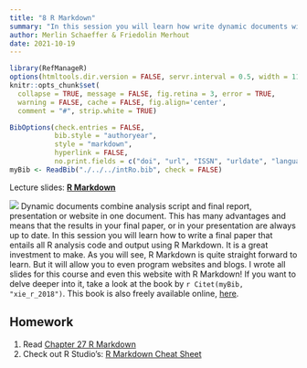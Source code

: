 ```yaml
---
title: "8 R Markdown"
summary: "In this session you will learn how write dynamic documents with R Markdown."
author: Merlin Schaeffer & Friedolin Merhout
date: 2021-10-19
---
```


```r
library(RefManageR)
options(htmltools.dir.version = FALSE, servr.interval = 0.5, width = 115, digits = 2)
knitr::opts_chunk$set(
  collapse = TRUE, message = FALSE, fig.retina = 3, error = TRUE,
  warning = FALSE, cache = FALSE, fig.align='center',
  comment = "#", strip.white = TRUE)

BibOptions(check.entries = FALSE, 
           bib.style = "authoryear", 
           style = "markdown",
           hyperlink = FALSE,
           no.print.fields = c("doi", "url", "ISSN", "urldate", "language", "note", "isbn", "volume"))
myBib <- ReadBib("./../../intRo.bib", check = FALSE)
```

Lecture slides: [**R Markdown**](/8-RMarkdown/8-RMarkdown.html)

![](https://d33wubrfki0l68.cloudfront.net/6d02e245de5328f2e9c25ca82eb7315717dcafa7/62e43/images/rmarkdownoutputformats.png)
Dynamic documents combine analysis script and final report, presentation or website in one document. This has many advantages and means that the results in your final paper, or in your presentation are always up to date. In this session you will learn how to write a final paper that entails all R analysis code and output using R Markdown. It is a great investment to make. As you will see, R Markdown is quite straight forward to learn. But it will allow you to even program websites and blogs. I wrote all slides for this course and even this website with R Markdown! If you want to delve deeper into it, take a look at the book by `r Citet(myBib, "xie_r_2018")`. This book is also freely available online, [here](https://bookdown.org/yihui/rmarkdown/).

## Homework
1. Read [Chapter 27 R Markdown](http://r4ds.had.co.nz/r-markdown.html)
2. Check out R Studio's: [R Markdown Cheat Sheet](https://www.rstudio.com/wp-content/uploads/2016/03/rmarkdown-cheatsheet-2.0.pdf)
